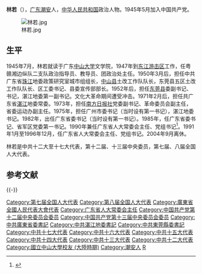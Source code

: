 '''林若'''（{{bd|1924年|7月19日|2012年|10月7日|catIdx=Lin林}}），[[广东|广东]][[潮安|潮安]]人，[[中华人民共和国|中华人民共和国]]政治人物。1945年5月加入中国共产党。
<gallery>
[[File:林若.jpg|thumb]]
</gallery>

==生平==
1945年7月，林若就读于广东[[中山大学|中山大学]]文学院，1947年到[[东江游击区|东江游击区]]工作，任粤赣湘边纵队二支队政治指导员、教导员、团政治处主任。1950年3月后，担任中共广东省[[珠江|珠江]]地委政策研究室城市组组长，[[中山县|中山县]]土改工作队队长，东莞县五区土改工作队队长、区工委书记、县委宣传部部长。1952年后，担任[[东莞县|东莞县]]委副书记、书记，湛江地委第一副书记。文化大革命期间遭受冲击。1971年2月后，担任共广东省[[湛江|湛江]]地委常委。1973年，担任[[南方日报社|南方日报社]]党委副书记、革命委员会副主任，省委运动办副主任。1975年，担任广州市委书记（当时设有第一书记），湛江地委书记。1982年，出任广东省委书记（当时设有第一书记）。1985年，任广东省委书记、省军区党委第一书记。1990年兼任广东省人大常委会主任、党组书记<ref>{{Cite web |url=http://theory.southcn.com/llzhuanti/ggkf/shice/content/2008-12/04/content_4748413.htm |title=林若：广东改革开放敢为人先 |access-date=2011-04-25 |archive-date=2018-12-30 |archive-url=https://web.archive.org/web/20181230181059/http://theory.southcn.com/llzhuanti/ggkf/shice/content/2008-12/04/content_4748413.htm |dead-url=no }}</ref>。1991年1月至1996年12月，任广东省人大常委会主任、党组书记。2004年9月离休。

林若是中共十二大至十七大代表，第十二届、十三届中央委员，第七届、八届全国人大代表。

==参考文献==
<div class="references-small">
<references></references>
</div>

{{-}}
{{start box}}
{{s-before|[[任仲夷|任仲夷]]<small>（第一书记）</small>}}
{{s-title|[[中國共產黨|中國共產黨]][[广东|广东]][[省委书记|省委书记]]|1985年7月-1991年1月}}
{{s-after|[[谢非|谢非]]}}
{{end box}}

{{中华人民共和国广东省正职领导人}}
{{DEFAULTSORT:Lin林}}
[[Category:第七届全国人大代表|Category:第七届全国人大代表]]
[[Category:第八届全国人大代表|Category:第八届全国人大代表]]
[[Category:廣東省全國人民代表大會代表|Category:廣東省全國人民代表大會代表]]
[[Category:广东省人大常委会主任|Category:广东省人大常委会主任]]
[[Category:中国共产党第十二届中央委员会委员|Category:中国共产党第十二届中央委员会委员]]
[[Category:中国共产党第十三届中央委员会委员|Category:中国共产党第十三届中央委员会委员]]
[[Category:中共廣東省委書記|Category:中共廣東省委書記]]
[[Category:中共湛江地委書記|Category:中共湛江地委書記]]
[[Category:中共東莞縣委書記|Category:中共東莞縣委書記]]
[[Category:中共十七大代表|Category:中共十七大代表]]
[[Category:中共十六大代表|Category:中共十六大代表]]
[[Category:中共十五大代表|Category:中共十五大代表]]
[[Category:中共十四大代表|Category:中共十四大代表]]
[[Category:中共十三大代表|Category:中共十三大代表]]
[[Category:中共十二大代表|Category:中共十二大代表]]
[[Category:國立中山大學校友_(大陸時期)|Category:國立中山大學校友 (大陸時期)]]
[[Category:潮安人|Category:潮安人]]
[[Category:林姓|R]]